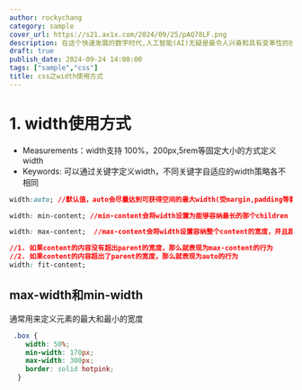 ```yaml
---
author: rockychang
category: sample
cover_url: https://s21.ax1x.com/2024/09/25/pAQ78LF.png
description: 在这个快速发展的数字时代,人工智能(AI)无疑是最令人兴奋和具有变革性的技术之一。从虚拟助手到自动驾驶汽车,AI正在改变我们生活、工作和互动的方式。
draft: true
publish_date: 2024-09-24 14:00:00
tags: ["sample","css"]
title: css之width使用方式
---
```


# 1. width使用方式

- Measurements：width支持 100%，200px,5rem等固定大小的方式定义width
- Keywords: 可以通过关键字定义width，不同关键字自适应的width策略各不相同
```css
width:auto; //默认值，auto会尽量达到可获得空间的最大width(受margin,padding等影响)

width: min-content; //min-content会将width设置为能够容纳最长的那个children content的宽度，当他遇到空白符或者连接符都会换新行

width: max-content;  //max-content会将width设置容纳整个content的宽度，并且超出parent container也不会换行

//1. 如果content的内容没有超出parent的宽度，那么就表现为max-content的行为
//2. 如果content的内容超出了parent的宽度，那么就表现为auto的行为
width: fit-content;
```

## max-width和min-width
通常用来定义元素的最大和最小的宽度

```css
 .box {
    width: 50%;
    min-width: 170px;
    max-width: 300px;
    border: solid hotpink;
  }
```
